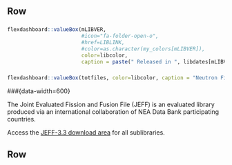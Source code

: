 
Row {}
-------------------------------------


### {data-width=200}
```r

flexdashboard::valueBox(mLIBVER, 
                        #icon="fa-folder-open-o", 
                        #href=LIBLINK, 
                        #color=as.character(my_colors[mLIBVER]), 
                        color=libcolor,
                        caption = paste(" Released in ", libdates[mLIBVER]))

```   

### {data-width=200}
```r
flexdashboard::valueBox(totfiles, color=libcolor, caption = "Neutron Files")

```   

###{data-width=600}

The Joint Evaluated Fission and Fusion File (JEFF) is an evaluated library produced via an international collaboration of NEA Data Bank participating countries. 

Access the [JEFF-3.3 download area](http://www.oecd-nea.org/dbdata/JEFF33/) for all sublibraries. 

Row {}
-------------------------------------




